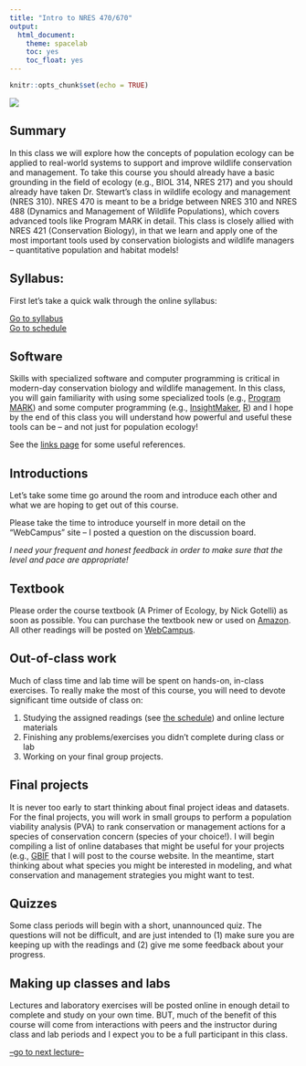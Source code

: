 ```yaml
---
title: "Intro to NRES 470/670"
output: 
  html_document: 
    theme: spacelab
    toc: yes
    toc_float: yes
---
```


```r
knitr::opts_chunk$set(echo = TRUE)
```


![](prairie_dogs2.jpg)    

## Summary

In this class we will explore how the concepts of population ecology can be applied to real-world systems to support and improve wildlife conservation and management. To take this course you should already have a basic grounding in the field of ecology (e.g., BIOL 314, NRES 217) and you should already have taken Dr. Stewart's class in wildlife ecology and management (NRES 310). NRES 470 is meant to be a bridge between NRES 310 and NRES 488 (Dynamics and Management of Wildlife Populations), which covers advanced tools like Program MARK in detail. This class is closely allied with NRES 421 (Conservation Biology), in that we learn and apply one of the most important tools used by conservation biologists and wildlife managers -- quantitative population and habitat models!    

## Syllabus:
First let's take a quick walk through the online syllabus:

[Go to syllabus](index.html)   
[Go to schedule](schedule.html)

## Software
Skills with specialized software and computer programming is critical in modern-day conservation biology and wildlife management. In this class, you will gain familiarity with using some specialized tools (e.g., [Program MARK](http://www.phidot.org/software/mark/)) and some computer programming (e.g., [InsightMaker](https://insightmaker.com/), [R](https://cran.r-project.org/)) and I hope by the end of this class you will understand how powerful and useful these tools can be -- and not just for population ecology!

See the [links page](Links.html) for some useful references.

## Introductions
Let's take some time go around the room and introduce each other and what we are hoping to get out of this course.

Please take the time to introduce yourself in more detail on the "WebCampus" site -- I posted a question on the discussion board.  

*I need your frequent and honest feedback in order to make sure that the level and pace are appropriate!*

## Textbook
Please order the course textbook (A Primer of Ecology, by Nick Gotelli) as soon as possible. You can purchase the textbook new or used on [Amazon](https://www.amazon.com/Primer-Ecology-Fourth-Nicholas-Gotelli/dp/0878933182/ref=sr_1_1?s=books&ie=UTF8&qid=1484867155&sr=1-1&keywords=a+primer+of+ecology). All other readings will be posted on [WebCampus](https://unr.instructure.com/).

## Out-of-class work
Much of class time and lab time will be spent on hands-on, in-class exercises. To really make the most of this course, you will need to devote significant time outside of class on:    

1. Studying the assigned readings (see [the schedule](schedule.html)) and online lecture materials
2. Finishing any problems/exercises you didn't complete during class or lab
3. Working on your final group projects.  

## Final projects
It is never too early to start thinking about final project ideas and datasets. For the final projects, you will work in small groups to perform a population viability analysis (PVA) to rank conservation or management actions for a species of conservation concern (species of your choice!). I will begin compiling a list of online databases that might be useful for your projects (e.g., [GBIF](http://www.gbif.org/) that I will post to the course website. In the meantime, start thinking about what species you might be interested in modeling, and what conservation and management strategies you might want to test.    

## Quizzes
Some class periods will begin with a short, unannounced quiz. The questions will not be difficult, and are just intended to (1) make sure you are keeping up with the readings and (2) give me some feedback about your progress. 

## Making up classes and labs
Lectures and laboratory exercises will be posted online in enough detail to complete and study on your own time. BUT, much of the benefit of this course will come from interactions with peers and the instructor during class and lab periods and I expect you to be a full participant in this class.  


[--go to next lecture--](LECTURE1.html)




